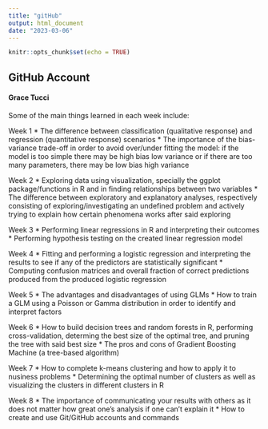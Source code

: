 ```yaml
---
title: "gitHub"
output: html_document
date: "2023-03-06"
---
```


```r
knitr::opts_chunk$set(echo = TRUE)
```

## GitHub Account
#### Grace Tucci

Some of the main things learned in each week include:

Week 1
* The difference between classification (qualitative response) and regression (quantitative response) scenarios
* The importance of the bias-variance trade-off in order to avoid over/under fitting the model: if the model is too simple there may be high bias low variance or if there are too many parameters, there may be low bias high variance

Week 2
* Exploring data using visualization, specially the ggplot package/functions in R and in finding relationships between two variables
* The difference between exploratory and explanatory analyses, respectively consisting of exploring/investigating an undefined problem and actively trying to explain how certain phenomena works after said exploring

Week 3
* Performing linear regressions in R and interpreting their outcomes
* Performing hypothesis testing on the created linear regression model

Week 4
* Fitting and performing a logistic regression and interpreting the results to see if any of the predictors are statistically significant
* Computing confusion matrices and overall fraction of correct predictions produced from the produced logistic regression

Week 5
* The advantages and disadvantages of using GLMs
* How to train a GLM using a Poisson or Gamma distribution in order to identify and interpret factors

Week 6
* How to build decision trees and random forests in R, performing cross-validation, determing the best size of the optimal tree, and pruning the tree with said best size
* The pros and cons of Gradient Boosting Machine (a tree-based algorithm)

Week 7
* How to complete k-means clustering and how to apply it to nusiness problems
* Determining the optimal number of clusters as well as visualizing the clusters in different clusters in R

Week 8
* The importance of communicating your results with others as it does not matter how great one's analysis if one can't explain it
* How to create and use Git/GitHub accounts and commands
